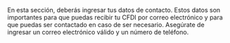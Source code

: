 
En esta sección, deberás ingresar tus datos de contacto. Estos datos son importantes para que puedas recibir tu CFDI por correo electrónico y para que puedas ser contactado en caso de ser necesario. Asegúrate de ingresar un correo electrónico válido y un número de teléfono.

<ImageDiv
src="/img/arquos_facturame/items/datos-contactos.png"
alt="Datos de Contacto"
/>